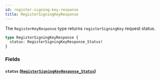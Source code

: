 ```yaml
---
id: register-signing-key-response
title: RegisterSigningKeyResponse
---
```



The `RegisterKeyResponse` type returns `registerSigningKey` request status.

```graphql
type RegisterSigningKeyResponse {
  status: RegisterSigningKeyResponse_Status!
}
```


### Fields

#### `status` ([`RegisterSigningKeyResponse_Status`](/cyberconnect/reference/enums/register-signing-key-response-status))






